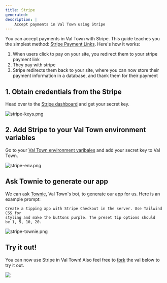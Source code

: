 ```yaml
---
title: Stripe
generated: 
description: | 
    Accept payments in Val Town using Stripe
---
```



You can accept payments in Val Town with Stripe. This guide teaches you the simplest method: [Stripe Payment Links](https://stripe.com/payments/payment-links). Here's how it works:

1.  When users click to pay on your site, you redirect them to your stripe payment link
2. They pay with stripe
3. Stripe redirects them back to your site, where you can now store their payment information in a database, and thank them for their payment

## 1. Obtain credentials from the Stripe
Head over to the [Stripe dashboard](https://dashboard.stripe.com/dashboard) and get your secret key.

![stripe-keys.png](./stripe/stripe-keys.png)

## 2. Add Stripe to your Val Town environment variables
Go to your [Val Town environment varibales](https://www.val.town/settings/environment-variables) and add your secret key to Val Town.

![stripe-env.png](./stripe/stripe-env.png)

## Ask Townie to generate our app

We can ask [Townie](https://www.val.town/townie), Val Town's bot, to generate our app for us. Here is an example prompt:

```
Create a tipping app with Stripe Checkout in the server. Use Tailwind CSS for 
styling and make the buttons purple. The preset tip options should 
be 1, 5, 10, 20.
```

![stripe-townie.png](./stripe/stripe-townie.png)



## Try it out!
You can now use Stripe in Val Town! Also feel free to [fork](https://www.val.town/v/vawogbemi/StripeDemohttps://www.val.town/v/vawogbemi/StripeDemo) the val below to try it out.

<img src={gif.src} width={gif.width} />

<Val url="https://www.val.town/embed/vawogbemi/StripeDemo"/>
